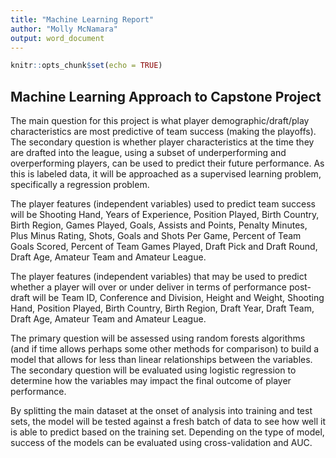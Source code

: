 ```yaml
---
title: "Machine Learning Report"
author: "Molly McNamara"
output: word_document
---
```


```r
knitr::opts_chunk$set(echo = TRUE)
```

## Machine Learning Approach to Capstone Project

The main question for this project is what player demographic/draft/play characteristics are most predictive of team success (making the playoffs).  The secondary question is whether player characteristics at the time they are drafted into the league, using a subset of underperforming and overperforming players, can be used to predict their future performance. As this is labeled data, it will be approached as a supervised learning problem, specifically a regression problem.  

The player features (independent variables) used to predict team success will be Shooting Hand, Years of Experience, Position Played, Birth Country, Birth Region, Games Played, Goals, Assists and Points, Penalty Minutes, Plus Minus Rating, Shots, Goals and Shots Per Game, Percent of Team Goals Scored, Percent of Team Games Played, Draft Pick and Draft Round, Draft Age, Amateur Team and Amateur League.

The player features (independent variables) that may be used to predict whether a player will over or under deliver in terms of performance post-draft will be Team ID, Conference and Division, Height and Weight, Shooting Hand, Position Played, Birth Country, Birth Region, Draft Year, Draft Team, Draft Age, Amateur Team and Amateur League.

The primary question will be assessed using random forests algorithms (and if time allows perhaps some other methods for comparison) to build a model that allows for less than linear relationships between the variables.  The secondary question will be evaluated using logistic regression to determine how the variables may impact the final outcome of player performance.

By splitting the main dataset at the onset of analysis into training and test sets, the model will be tested against a fresh batch of data to see how well it is able to predict based on the training set. Depending on the type of model, success of the models can be evaluated using cross-validation and AUC. 



